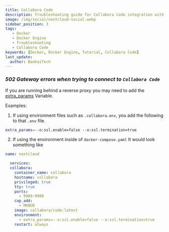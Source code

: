 ```yaml
---
title: Collabora Code
description: Troubleshooting guide for Collabora Code integration with Nextcloud, including 502 gateway errors and reverse proxy configuration.
image: /img/social/nextcloud-social.webp
sidebar_position: 3
tags:
   - Docker
   - Docker Engine
   - Troubleshooting
   - Collabora Code
keywords: [Docker, Docker Engine, Tutorial, Collabora Code]
last_update:
  author: BankaiTech
---
```



### ***502 Gateway errors when trying to connect to `Collabora Code`***

If you are running behind a reverse proxy you may need to add the [extra_params](https://sdk.collaboraonline.com/docs/installation/CODE_Docker_image.html#setting-the-application-configuration-dynamically-via-environment-variables) Variable.

Examples:
1. If using environment files such as `.collabora.env`, you add the following to that `.env` file.
```bash
extra_params=--o:ssl.enable=false --o:ssl.termination=true
```

2. If using the environment inside of `docker-compose.yaml`
It would look something like
```yaml
name: nextcloud

  services:
  collabora:
    container_name: collabora
    hostname: collabora
    privileged: true
    tty: true
    ports:
      - 9980:9980
    cap_add:
      - MKNOD
    image: collabora/code:latest
    environment:
      - extra_params=--o:ssl.enable=false --o:ssl.termination=true
    restart: always
```

<BuyMeACoffeeButton />
